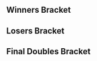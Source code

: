 {{DISPLAYTITLE:Super Smash Sundays 35: ''Melee'' Doubles Bracket}}{{SetGame|melee}}{{tabs static
|name1=Overview
|link1=Super Smash Sundays/35/Melee
|name2=Singles Bracket
|link2=Super Smash Sundays/35/Melee/Singles Bracket
|name3=Doubles Bracket
|link3=Super Smash Sundays/35/Melee/Doubles Bracket
|This=3
}}
==Winners Bracket==
{{16DEDoublesWBracketA
|column-width=165
|r1m1t1p1=MikeHaze |r1m1t1p1flag=us
|r1m1t1p2=Westballz |r1m1t1p2flag=us |r1m1t1score=W
|r1m1t2p1=Bye |r1m1t2p1flag=
|r1m1t2p2=Bye |r1m1t2p2flag= |r1m1t2score=-
|r1m1win=1

|r1m2t1p1=peaches |r1m2t1p1flag=us
|r1m2t1p2=TheCrimsonBlur |r1m2t1p2flag=us |r1m2t1score=2
|r1m2t2p1=RCA |r1m2t2p1flag=us
|r1m2t2p2=MikeHaggarKJ |r1m2t2p2flag=se |r1m2t2score=1
|r1m2win=1

|r1m3t1p1=LuigiKid |r1m3t1p1flag=us
|r1m3t1p2=Matt |r1m3t1p2flag=us |r1m3t1score=2
|r1m3t2p1=Kenji |r1m3t2p1flag=us
|r1m3t2p2=Erik |r1m3t2p2flag=us |r1m3t2score=0
|r1m3win=1

|r1m4t1p1=DendyPretendy |r1m4t1p1flag=
|r1m4t1p2=SUNG475 |r1m4t1p2flag=us |r1m4t1score=2
|r1m4t2p1=420XX |r1m4t2p1flag=us
|r1m4t2p2=G-rat |r1m4t2p2flag=us |r1m4t2score=0
|r1m4win=1

|r1m5t1p1=Reno |r1m5t1p1flag=us
|r1m5t1p2=MacD |r1m5t1p2flag=us |r1m5t1score=W
|r1m5t2p1=Bye |r1m5t2p1flag=
|r1m5t2p2=Bye |r1m5t2p2flag= |r1m5t2score=-
|r1m5win=1

|r1m6t1p1=Mchi |r1m6t1p1flag=us
|r1m6t1p2=SacaSuMoto |r1m6t1p2flag=us |r1m6t1score=2
|r1m6t2p1=RagingCherry |r1m6t2p1flag=us
|r1m6t2p2=Rabbit |r1m6t2p2flag=us |r1m6t2score=0
|r1m6win=1

|r1m7t1p1=Jace |r1m7t1p1flag=us
|r1m7t1p2=SK92 |r1m7t1p2flag=us |r1m7t1score=W
|r1m7t2p1=Bye |r1m7t2p1flag=
|r1m7t2p2=Bye |r1m7t2p2flag= |r1m7t2score=-
|r1m7win=1

|r1m8t1p1=BoA |r1m8t1p1flag=us
|r1m8t1p2=ROFL |r1m8t1p2flag=us |r1m8t1score=2
|r1m8t2p1=Angtheavatar |r1m8t2p1flag=us
|r1m8t2p2=KramePie |r1m8t2p2flag=us |r1m8t2score=0
|r1m8win=1

|r2m1t1p1=MikeHaze |r2m1t1p1flag=us
|r2m1t1p2=Westballz |r2m1t1p2flag=us |r2m1t1score=2
|r2m1t2p1=peaches |r2m1t2p1flag=us
|r2m1t2p2=TheCrimsonBlur |r2m1t2p2flag=us |r2m1t2score=1
|r2m1win=1

|r2m2t1p1=LuigiKid |r2m2t1p1flag=us
|r2m2t1p2=Matt |r2m2t1p2flag=us |r2m2t1score=2
|r2m2t2p1=DendyPretendy |r2m2t2p1flag=
|r2m2t2p2=SUNG475 |r2m2t2p2flag=us |r2m2t2score=0
|r2m2win=1

|r2m3t1p1=Reno |r2m3t1p1flag=us
|r2m3t1p2=MacD |r2m3t1p2flag=us |r2m3t1score=2
|r2m3t2p1=Mchi |r2m3t2p1flag=us
|r2m3t2p2=SacaSuMoto |r2m3t2p2flag=us |r2m3t2score=0
|r2m3win=1
|r2m3details={{BracketMatchDetails |vod=https://www.youtube.com/watch?v=V4jGCXSyDWA}}

|r2m4t1p1=Jace |r2m4t1p1flag=us
|r2m4t1p2=SK92 |r2m4t1p2flag=us |r2m4t1score=2
|r2m4t2p1=BoA |r2m4t2p1flag=us
|r2m4t2p2=ROFL |r2m4t2p2flag=us |r2m4t2score=0
|r2m4win=1

|r3m1t1p1=MikeHaze |r3m1t1p1flag=us
|r3m1t1p2=Westballz |r3m1t1p2flag=us |r3m1t1score=3
|r3m1t2p1=LuigiKid |r3m1t2p1flag=us
|r3m1t2p2=Matt |r3m1t2p2flag=us |r3m1t2score=1
|r3m1win=1

|r3m2t1p1=Reno |r3m2t1p1flag=us
|r3m2t1p2=MacD |r3m2t1p2flag=us |r3m2t1score=3
|r3m2t2p1=Jace |r3m2t2p1flag=us
|r3m2t2p2=SK92 |r3m2t2p2flag=us |r3m2t2score=2
|r3m2win=1
}}

==Losers Bracket==
{{16DEDoublesLBracketSmwA
|tourneylink=Super Smash Sundays/35/Melee
|tourneyname=Super Smash Sundays 35
|l1placement=13-16
|l2placement=9-12
|l3placement=7-8
|l4placement=5-6
|column-width=165
|l1m1t1p1=Bye |l1m1t1p1flag=
|l1m1t1p2=Bye |l1m1t1p2flag= |l1m1t1score=-
|l1m1t2p1=RCA |l1m1t2p1flag=us
|l1m1t2p2=MikeHaggarKJ |l1m1t2p2flag=se |l1m1t2score=W
|l1m1win=2

|l1m2t1p1=Kenji |l1m2t1p1flag=us
|l1m2t1p2=Erik |l1m2t1p2flag=us |l1m2t1score=2
|l1m2t2p1=420XX |l1m2t2p1flag=us
|l1m2t2p2=G-rat |l1m2t2p2flag=us |l1m2t2score=0
|l1m2win=1

|l1m3t1p1=Bye |l1m3t1p1flag=
|l1m3t1p2=Bye |l1m3t1p2flag= |l1m3t1score=-
|l1m3t2p1=RagingCherry |l1m3t2p1flag=us
|l1m3t2p2=Rabbit |l1m3t2p2flag=us |l1m3t2score=W
|l1m3win=2

|l1m4t1p1=Bye |l1m4t1p1flag=
|l1m4t1p2=Bye |l1m4t1p2flag= |l1m4t1score=-
|l1m4t2p1=Angtheavatar |l1m4t2p1flag=us
|l1m4t2p2=KramePie |l1m4t2p2flag=us |l1m4t2score=W
|l1m4win=2

|l2m1t1p1=BoA |l2m1t1p1flag=us
|l2m1t1p2=ROFL |l2m1t1p2flag=us |l2m1t1score=2
|l2m1t2p1=RCA |l2m1t2p1flag=us
|l2m1t2p2=MikeHaggarKJ |l2m1t2p2flag=se |l2m1t2score=0
|l2m1win=1

|l2m2t1p1=Mchi |l2m2t1p1flag=us
|l2m2t1p2=SacaSuMoto |l2m2t1p2flag=us |l2m2t1score=0
|l2m2t2p1=Kenji |l2m2t2p1flag=us
|l2m2t2p2=Erik |l2m2t2p2flag=us |l2m2t2score=2
|l2m2win=2

|l2m3t1p1=DendyPretendy |l2m3t1p1flag=
|l2m3t1p2=SUNG475 |l2m3t1p2flag=us |l2m3t1score=2
|l2m3t2p1=RagingCherry |l2m3t2p1flag=us
|l2m3t2p2=Rabbit |l2m3t2p2flag=us |l2m3t2score=0
|l2m3win=1

|l2m4t1p1=peaches |l2m4t1p1flag=us
|l2m4t1p2=TheCrimsonBlur |l2m4t1p2flag=us |l2m4t1score=2
|l2m4t2p1=Angtheavatar |l2m4t2p1flag=us
|l2m4t2p2=KramePie |l2m4t2p2flag=us |l2m4t2score=1
|l2m4win=1

|l3m1t1p1=BoA |l3m1t1p1flag=us
|l3m1t1p2=ROFL |l3m1t1p2flag=us |l3m1t1score=1
|l3m1t2p1=Kenji |l3m1t2p1flag=us
|l3m1t2p2=Erik |l3m1t2p2flag=us |l3m1t2score=2
|l3m1win=2

|l3m2t1p1=DendyPretendy |l3m2t1p1flag=
|l3m2t1p2=SUNG475 |l3m2t1p2flag=us |l3m2t1score=2
|l3m2t2p1=peaches |l3m2t2p1flag=us
|l3m2t2p2=TheCrimsonBlur |l3m2t2p2flag=us |l3m2t2score=0
|l3m2win=1

|l4m1t1p1=LuigiKid |l4m1t1p1flag=us
|l4m1t1p2=Matt |l4m1t1p2flag=us |l4m1t1score=2
|l4m1t2p1=Kenji |l4m1t2p1flag=us
|l4m1t2p2=Erik |l4m1t2p2flag=us |l4m1t2score=0
|l4m1win=1

|l4m2t1p1=Jace |l4m2t1p1flag=us
|l4m2t1p2=SK92 |l4m2t1p2flag=us |l4m2t1score=2
|l4m2t2p1=DendyPretendy |l4m2t2p1flag=
|l4m2t2p2=SUNG475 |l4m2t2p2flag=us |l4m2t2score=1
|l4m2win=1
}}
<onlyinclude>
==Final Doubles Bracket==
{{DEFinalDoublesBracket
|r1m1t1p1=MikeHaze |r1m1t1p1flag=us
|r1m1t1p2=Westballz |r1m1t1p2flag=us |r1m1t1score=0
|r1m1t2p1=Reno |r1m1t2p1flag=us
|r1m1t2p2=MacD |r1m1t2p2flag=us |r1m1t2score=3
|r1m1win=2

|l1m1t1p1=LuigiKid |l1m1t1p1flag=us
|l1m1t1p2=Matt |l1m1t1p2flag=us |l1m1t1score=1
|l1m1t2p1=Jace |l1m1t2p1flag=us
|l1m1t2p2=SK92 |l1m1t2p2flag=us |l1m1t2score=3
|l1m1win=2

|r2m1t1p1=MikeHaze |r2m1t1p1flag=us
|r2m1t1p2=Westballz |r2m1t1p2flag=us |r2m1t1score=3
|r2m1t2p1=Jace |r2m1t2p1flag=us
|r2m1t2p2=SK92 |r2m1t2p2flag=us |r2m1t2score=2
|r2m1win=1

|r3m1t1p1=Reno |r3m1t1p1flag=us
|r3m1t1p2=MacD |r3m1t1p2flag=us |r3m1t1score=2
|r3m1t2p1=MikeHaze |r3m1t2p1flag=us
|r3m1t2p2=Westballz |r3m1t2p2flag=us |r3m1t2score=3
|r3m1win=2

|r3m2t1p1=MikeHaze |r3m2t1p1flag=us
|r3m2t1p2=Westballz |r3m2t1p2flag=us |r3m2t1score=2
|r3m2t2p1=Reno |r3m2t2p1flag=us
|r3m2t2p2=MacD |r3m2t2p2flag=us |r3m2t2score=3
|r3m2win=2
}}
</onlyinclude>
